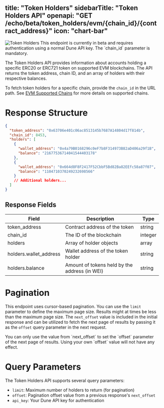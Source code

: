 title: "Token Holders"
sidebarTitle: "Token Holders API"
openapi: "GET /echo/beta/token_holders/evm/{chain_id}/{contract_address}"
icon: "chart-bar"
---

<Frame>
  <img
    src="/images/evm-endpoint-logos/token-leader.svg"
    alt="Token Holders"
    title="Token Holders"
    style={{ width:"100%" }}
    className="mx-auto"
  />
</Frame>

<Note>
  This endpoint is currently in beta and requires authentication using a normal Dune API key. The `chain_id` parameter is mandatory.
</Note>

The Token Holders API provides information about accounts holding a specific ERC20 or ERC721 token on supported EVM blockchains. The API returns the token address, chain ID, and an array of holders with their respective balances.

To fetch token holders for a specific chain, provide the `chain_id` in the URL path. See [EVM Supported Chains](/echo/evm/balances-chains) for more details on supported chains.

# Response Structure

```json
{
  "token_address": "0x63706e401c06ac8513145b7687A14804d17f814b",
  "chain_id": 8453,
  "holders": [
    {
      "wallet_address": "0x4a79B0168296c0eF7b8F314973B82aD406a29f1B",
      "balance": "21677536714041544403178"
    },
    {
      "wallet_address": "0x664d8F8F2417F52CbbF5Bd82Ba82EEfc58a87f07",
      "balance": "1104710370249232698566"
    }
    // Additional holders...
  ]
}
```

## Response Fields

| Field                   | Description                                      | Type      |
| ----------------------- | ------------------------------------------------ | --------- |
| token_address           | Contract address of the token                    | string    |
| chain_id                | The ID of the blockchain                         | integer   |
| holders                 | Array of holder objects                          | array     |
| holders.wallet_address  | Wallet address of the token holder               | string    |
| holders.balance         | Amount of tokens held by the address (in WEI)    | string    |

# Pagination

This endpoint uses cursor-based pagination. You can use the `limit` parameter to define the maximum page size.
Results might at times be less than the maximum page size.
The `next_offset` value is included in the initial response and can be utilized to fetch the next page of results by passing it as the `offset` query parameter in the next request.

<Warning>
  You can only use the value from `next_offset` to set the `offset` parameter of the next page of results. Using your own `offset` value will not have any effect.
</Warning>

# Query Parameters

The Token Holders API supports several query parameters:

- `limit`: Maximum number of holders to return (for pagination)
- `offset`: Pagination offset value from a previous response's `next_offset`
- `api_key`: Your Dune API key for authentication
